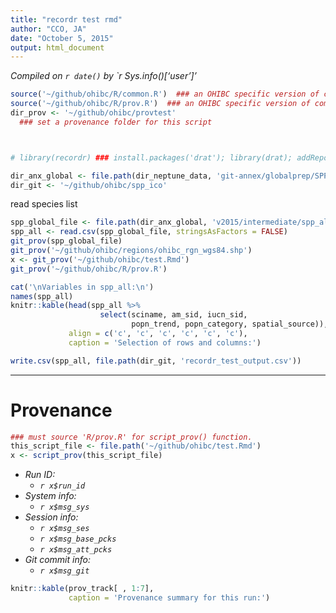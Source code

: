 ```yaml
---
title: "recordr test rmd"
author: "CCO, JA"
date: "October 5, 2015"
output: html_document
---
```


*Compiled on `r date()` by `r Sys.info()['user']'*

``` r
source('~/github/ohibc/R/common.R')  ### an OHIBC specific version of common.R
source('~/github/ohibc/R/prov.R')  ### an OHIBC specific version of common.R
dir_prov <- '~/github/ohibc/provtest' 
  ### set a provenance folder for this script



# library(recordr) ### install.packages('drat'); library(drat); addRepo('NCEAS'); install.packages('recordr', type = 'source')

dir_anx_global <- file.path(dir_neptune_data, 'git-annex/globalprep/SPP_ICO')
dir_git <- '~/github/ohibc/spp_ico'

```

read species list

``` r
spp_global_file <- file.path(dir_anx_global, 'v2015/intermediate/spp_all.csv')
spp_all <- read.csv(spp_global_file, stringsAsFactors = FALSE)
git_prov(spp_global_file)
git_prov('~/github/ohibc/regions/ohibc_rgn_wgs84.shp')
x <- git_prov('~/github/ohibc/test.Rmd')
git_prov('~/github/ohibc/R/prov.R')

cat('\nVariables in spp_all:\n')
names(spp_all)
knitr::kable(head(spp_all %>% 
                    select(sciname, am_sid, iucn_sid, 
                           popn_trend, popn_category, spatial_source)),
             align = c('c', 'c', 'c', 'c', 'c', 'c'),
             caption = 'Selection of rows and columns:')

write.csv(spp_all, file.path(dir_git, 'recordr_test_output.csv'))
```

-----

# Provenance

``` r
### must source 'R/prov.R' for script_prov() function.
this_script_file <- file.path('~/github/ohibc/test.Rmd')
x <- script_prov(this_script_file)
```

* *Run ID:*
    * *`r x$run_id`*
* *System info:*
    * *`r x$msg_sys`*
* *Session info:*
    * *`r x$msg_ses`*
    * *`r x$msg_base_pcks`*
    * *`r x$msg_att_pcks`*
* *Git commit info:*
    * *`r x$msg_git`*
    
``` r

knitr::kable(prov_track[ , 1:7],
             caption = 'Provenance summary for this run:')

```
